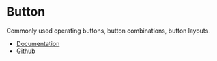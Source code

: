 
<Meta of={ButtonStories} />

# Button

Commonly used operating buttons, button combinations, button layouts.

- [Documentation](https://rsuitejs.com/components/button/)
- [Github](https://github.com/rsuite/rsuite/tree/main/src/Button)
